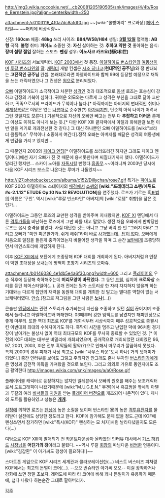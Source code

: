 http://img3.wikia.nocookie.net/__cb20081205190505/snk/images/4/4b/Rose_Bernstein.jpg?align=center&width=250

attachment:/c0103116_4f0a7dc8afdf0.jpg
~~[wiki:"롤빵머리" 크로와상] [[헤어 스타일]]~~ ~~머리에 비상식량~~

신장: '''160cm'''
체중: '''48kg'''
쓰리 사이즈: '''B84/W58/H84'''
생일: '''[[3월 12일]]'''
혈액형: '''AB형'''
국적: '''불명'''
취미: '''피아노''' 
소중한 것: '''자신'''
싫어하는 것: '''추하고 약한 것'''
좋아하는 음식: '''장미 설탕 절임'''
잘하는 스포츠: '''펜싱'''
성우: '''이노사코 카즈요(猪砂和世)'''

[[KOF 시리즈]]의 서브캐릭터. [[KOF 2003]]에서 첫 등장. [[아델하이드 번스타인]]의 [[여동생]]이며 [[루갈 번스타인]]의 [[딸]]. [[캐릭터]] 개발 컨셉은 [[시조 히나코]]('''현대적인 공주님''')와 정 반대되는 '''고전적인 공주님''' 컨셉. 본래대로라면 아델하이드와 함께 99에 등장할 예정으로 채찍을 쓰는 캐릭터였으나 그 컨셉은 [[윕]]으로 분리되었다.

[[오빠]] 아델하이드가 소극적이고 차분한 [[성격]]인 것과 대조적으로 [[동생]] 로즈는 호승심이 강하고 감정의 기복이 심하다. 귀여운 외모와는 다르게 그 성격은 부친을 그대로 닮아 교만하고, 귀족으로서의 프라이드가 무척이나 높다.[* 아직까지는 아버지의 변태적인 취미나 [[세계정복]]같은 야망은 없는 [[나름]]대로 순수한(?) [[아가씨]]지만, 단순히 아직 나이가 어려서 그런 것일지도 모른다.] 기본적으로 자신의 오빠만 빼고는 전부 다 '''추잡하고 더러운''' 존재 그 이상도 이하도 아니게 보는 듯.[* 다만 KOF XIII 끝자락에서 아델과 화해한걸 보면 이번 일을 계기로 개과천선한 것 같다.] 그 대신 하나뿐인 오빠 아델하이드를 [wiki:"브라더 콤플렉스" 무척이나 소중하게 여긴다].정작 오빠는 아버지를 빼닮은 성격의 여동생에게 반감을 가지고 있지만...

그 때문인지 2003의 [[페이크 엔딩]][* 아델하이드를 쓰러뜨리긴 하지만 그래도 페이크 엔딩이다.]에선 자기 오빠가 진 것 때문에 용서못한다며 찌질대기까지 했다. 아델하이드가 말리긴 했지만... 스카이 노아를 [[자폭]]시킬 뻔했다.[[흠좀무]].~~이러니까 2003년 당시에 다음 KOF 시리즈 보스로 나온다는 루머가 나돌았지~~

http://i27.photobucket.com/albums/c152/Dillychan/rose7.gif
특기는 [[피아노]]로 KOF 2003 아델하이드 스테이지의 [[배경]]에서 [[쇼팽]]의 '''[wiki:"프레데리크 쇼팽/에튀드#s-2.1.12" ETUDE Op.10 No.12 REVOLUTION]'''을 연주했다. 로즈가 기르는 흑[[표범]]의 이름은 '구안'. 역시 [wiki:"루갈 번스타인" 아버지]의 [wiki:"로뎀" 취향]을 닮은 것인가...

아델하이드는 그동안 로즈의 교만한 성격을 받아주며 지내왔지만, [[KOF XI]] 엔딩에서 다른 [[격투가]]들을 비난하는 로즈에게 그만 화를 내고 말았다. 생전 처음 오빠에게 반박당한 로즈는 몹시 충격을 받았다. 사실 대단한 것도 아니고 그냥 버럭 한 번 "그러지 마라" 그리고 오빠가 "미안 피곤한가봐. 쉬게 해줘"라며 바로 [[사과]]했는데...[[답이 없다]]. 오빠에게 처음으로 일침을 들은게 충격이었는지 비뚤어진 생각을 하며 그 순간 [[보탄]]에게 조종당하면서 메인스토리에 개입하게 된다.

이후 [[KOF XIII]]에서 보탄에게 조종당해 KOF 대회를 개최하게 된다.  아버지처럼 R 인장이 박힌 초대장을 보내는데 명백히 초창기 시리즈의 오마쥬. 

attachment:/b0146036_4e1db5e4a6f30.png?width=600
그리고 [[플레이어]]의 우승 직후에 등장해 축하해주는데 '''머리모양이 바뀌었다.''' 그 동안 [[드릴]], 심지어 '''크로와상''' 소리를 듣던 헤어스타일이(…). 공개 전에는 뭔가 스토리상 한 자리 차지하지 않을까 하는 기대와는 다르게 집안의 재력을 동원해 대회를 개최한 것 말고는 별다른 역할이 없는 서브캐릭터였다. [[안습]].(참고로 저그림을 그린 사람은 '''[[노나]]'''(...))

콘솔판 [[엔딩]]에서는 관련 스토리가 추가되는데 자신을 조종하고 있던 [[실]]이 끊어지며 조종에서 풀려나고 아델하이드와 화해한다. 03때부터 강한 임팩트를 남겼지만 해피엔딩으로 좋게 마무리. 또한 역대 최초로 KOF를 개회식부터 시상식까지 매우 성공적으로 종결시킨 이번대회 최대의 수혜자이기도 하다. 흑막이 시간을 멈추고 난입한 덕에 96처럼 경기장이 날아가는 불상사 없이 역대 최대규모의 KOF를 무사히 종료할 수 있었던 것. [* 이전의 KOF 대회는 대부분 비밀리에 개최되었으며, 공개적으로 개최되었던 대회였던 96, 97, 2001, 2003, XI은 전부 흑막들의 활약(?)으로 인해서 마무리가 깔끔하지 못했다. 특히 2000의 경우 피해가 사상 최고로 [wiki:"사우스 타운"도시 하나] 거의 잿더미가 되었다.] 중간 인터뷰를 보아도 그렇고 주최자인 안그래도 존내 부자인 [[번스타인]]가에게 큰 명성과 금전적 이득을 가져왔을 것으로 보인다. 
그리고 의외로 거유로 동인지에도 조금 활약한다
http://images.wikia.com/snk/images/a/a0/Rose.gif

플레이어블 캐릭터로 등장하지는 않지만 일레븐에서 오빠의 원호를 해주는 보조캐릭터로서 도트그래픽이 나왔기때문에 [wiki:"M.U.G.E.N." 무겐]에서 흑표범을 앞세워 아델과 루갈의 여러 [[비서]]들의 [[지원]]을 받는 [http://media.photobucket.com/image/Rose%20Bernstein/ultimeciaffb_2/z_Mugen/RoseB.png 플레이어 버전으로] 개조되어 나온적이 있다. 제니의 도트를 활용하였고 성능은 '''[[개캐]]'''.

[[설정]]에 의하면 로즈는 [[펜싱]]에 높은 소질을 보이며 번스타인 家의 높은 [[격투]]유전자를 물려받아 실전에도 상당한 정도라고 한다. KOF에 참가해도 문제 없을 정도.근데 KOF에 펜싱쓰면서 참가하면 [wiki:"폭시(KOF)" 펜싱하는 모 처자]처럼 날라다녔을지도 모른다(...)

여담으로 KOF XIII이 발매되기 전 카운트다운삼아 올라왔던 인터뷰 대사에서 [[기스 하워드]] [[사장]]님을 '''어딘가의 갱'''이라고 불렀다. ~~역시 루갈 [[회장]]의 따님다운 [[비범]]한 언동이다.[wiki:"김갑환" 이 아가씨도 갱생이 필요하다!]~~

스마트폰 게임으로 KOF 시리즈 세계관과 콜라보레이션한(...) 비스트 버스터즈 피쳐링 KOF에서는 최고의 돈벌이 코어(...). --오오 번슈타인 아가씨 오오-- 이걸 장착하거나 강화에 쓰면 정말 초보자. 레어도에 따라 타 코어에 비해 꽤나 돈벌이가 유용하기 때문에, 냅다 나왔다 하는순간 그대로 팔아버리자.

[[각주]]

